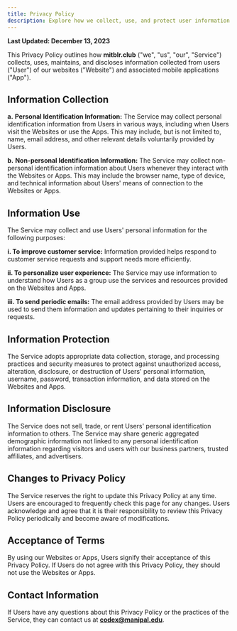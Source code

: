 ```yaml
---
title: Privacy Policy
description: Explore how we collect, use, and protect user information on our websites and applications.
---
```


**Last Updated: December 13, 2023**

This Privacy Policy outlines how **mitblr.club** ("we", "us", "our", "Service") collects, uses, maintains, and discloses information collected from users ("User") of our websites ("Website") and associated mobile applications ("App").

## Information Collection

**a.** **Personal Identification Information:** The Service may collect personal identification information from Users in various ways, including when Users visit the Websites or use the Apps. This may include, but is not limited to, name, email address, and other relevant details voluntarily provided by Users.

**b.** **Non-personal Identification Information:** The Service may collect non-personal identification information about Users whenever they interact with the Websites or Apps. This may include the browser name, type of device, and technical information about Users' means of connection to the Websites or Apps.

## Information Use

The Service may collect and use Users' personal information for the following purposes:

**i. To improve customer service:** Information provided helps respond to customer service requests and support needs more efficiently.

**ii. To personalize user experience:** The Service may use information to understand how Users as a group use the services and resources provided on the Websites and Apps.

**iii. To send periodic emails:** The email address provided by Users may be used to send them information and updates pertaining to their inquiries or requests.

## Information Protection

The Service adopts appropriate data collection, storage, and processing practices and security measures to protect against unauthorized access, alteration, disclosure, or destruction of Users' personal information, username, password, transaction information, and data stored on the Websites and Apps.

## Information Disclosure

The Service does not sell, trade, or rent Users' personal identification information to others. The Service may share generic aggregated demographic information not linked to any personal identification information regarding visitors and users with our business partners, trusted affiliates, and advertisers.

## Changes to Privacy Policy

The Service reserves the right to update this Privacy Policy at any time. Users are encouraged to frequently check this page for any changes. Users acknowledge and agree that it is their responsibility to review this Privacy Policy periodically and become aware of modifications.

## Acceptance of Terms

By using our Websites or Apps, Users signify their acceptance of this Privacy Policy. If Users do not agree with this Privacy Policy, they should not use the Websites or Apps.

## Contact Information

If Users have any questions about this Privacy Policy or the practices of the Service, they can contact us at **codex@manipal.edu**.
